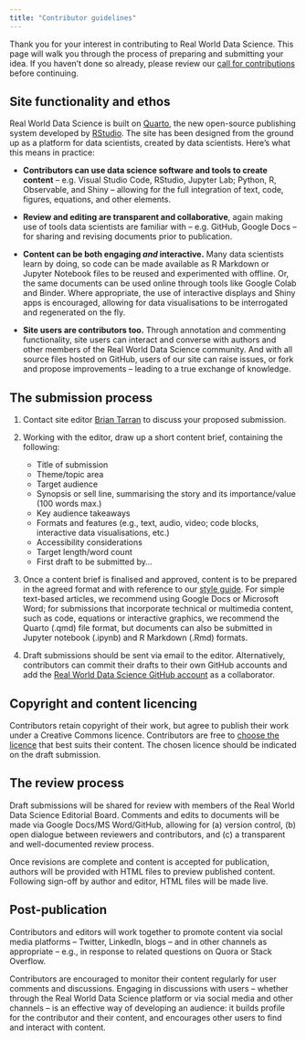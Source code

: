 ```yaml
---
title: "Contributor guidelines"
---
```

Thank you for your interest in contributing to Real World Data Science. This page will walk you through the process of preparing and submitting your idea. If you haven't done so already, please review our [call for contributions](call-for-contributions.qmd) before continuing.

## Site functionality and ethos
Real World Data Science is built on [Quarto](https://quarto.org/), the new open-source publishing system developed by [RStudio](https://www.rstudio.com/). The site has been designed from the ground up as a platform for data scientists, created by data scientists. Here’s what this means in practice:  

* **Contributors can use data science software and tools to create content** – e.g. Visual Studio Code, RStudio, Jupyter Lab; Python, R, Observable, and Shiny – allowing for the full integration of text, code, figures, equations, and other elements. 

* **Review and editing are transparent and collaborative**, again making use of tools data scientists are familiar with – e.g. GitHub, Google Docs – for sharing and revising documents prior to publication. 

* **Content can be both engaging *and* interactive.** Many data scientists learn by doing, so code can be made available as R Markdown or Jupyter Notebook files to be reused and experimented with offline. Or, the same documents can be used online through tools like Google Colab and Binder. Where appropriate, the use of interactive displays and Shiny apps is encouraged, allowing for data visualisations to be interrogated and regenerated on the fly.  

* **Site users are contributors too.** Through annotation and commenting functionality, site users can interact and converse with authors and other members of the Real World Data Science community. And with all source files hosted on GitHub, users of our site can raise issues, or fork and propose improvements – leading to a true exchange of knowledge. 

## The submission process
1. Contact site editor [Brian Tarran](mailto:b.tarran@rss.org.uk) to discuss your proposed submission.

2. Working with the editor, draw up a short content brief, containing the following:
    + Title of submission
    + Theme/topic area
    + Target audience 
    + Synopsis or sell line, summarising the story and its importance/value (100 words max.) 
    + Key audience takeaways 
    + Formats and features (e.g., text, audio, video; code blocks, interactive data visualisations, etc.) 
    + Accessibility considerations 
    + Target length/word count 
    + First draft to be submitted by... 

3. Once a content brief is finalised and approved, content is to be prepared in the agreed format and with reference to our [style guide](style-guide.qmd). For simple text-based articles, we recommend using Google Docs or Microsoft Word; for submissions that incorporate technical or multimedia content, such as code, equations or interactive graphics, we recommend the Quarto (.qmd) file format, but documents can also be submitted in Jupyter notebook (.ipynb) and R Markdown (.Rmd) formats. 

4. Draft submissions should be sent via email to the editor. Alternatively, contributors can commit their drafts to their own GitHub accounts and add the [Real World Data Science GitHub account](https://github.com/realworlddatascience) as a collaborator. 

## Copyright and content licencing 
Contributors retain copyright of their work, but agree to publish their work under a Creative Commons licence. Contributors are free to [choose the licence](https://creativecommons.org/choose/) that best suits their content. The chosen licence should be indicated on the draft submission.

## The review process
Draft submissions will be shared for review with members of the Real World Data Science Editorial Board. Comments and edits to documents will be made via Google Docs/MS Word/GitHub, allowing for (a) version control, (b) open dialogue between reviewers and contributors, and (c) a transparent and well-documented review process. 

Once revisions are complete and content is accepted for publication, authors will be provided with HTML files to preview published content. Following sign-off by author and editor, HTML files will be made live.

## Post-publication
Contributors and editors will work together to promote content via social media platforms – Twitter, LinkedIn, blogs – and in other channels as appropriate – e.g., in response to related questions on Quora or Stack Overflow. 

Contributors are encouraged to monitor their content regularly for user comments and discussions. Engaging in discussions with users – whether through the Real World Data Science platform or via social media and other channels – is an effective way of developing an audience: it builds profile for the contributor and their content, and encourages other users to find and interact with content. 

<!-- Real World Data Science will also promote new content regularly via a newsletter, which users of the platform can sign up to receive. We will also look to partner with other newsletter publishers so that Real World Data Science content is featured within their mailings. -->
